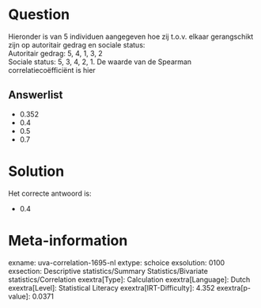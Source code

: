 Question
========

Hieronder is van 5 individuen aangegeven hoe zij t.o.v. elkaar
gerangschikt zijn op autoritair gedrag en sociale status:\
Autoritair gedrag: 5, 4, 1, 3, 2\
Sociale status: 5, 3, 4, 2, 1. De waarde van de Spearman
correlatiecoëfficiënt is hier

Answerlist
----------

* 0.352
* 0.4
* 0.5
* 0.7

Solution
========

Het correcte antwoord is: 

* 0.4

Meta-information
================
exname: uva-correlation-1695-nl
extype: schoice
exsolution: 0100
exsection: Descriptive statistics/Summary Statistics/Bivariate statistics/Correlation
exextra[Type]: Calculation
exextra[Language]: Dutch
exextra[Level]: Statistical Literacy
exextra[IRT-Difficulty]: 4.352
exextra[p-value]: 0.0371
